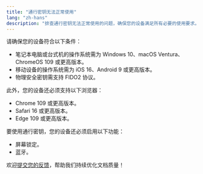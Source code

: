 ```yaml
---
title: "通行密钥无法正常使用"
lang: "zh-hans"
description: "排查通行密钥无法正常使用的问题，确保您的设备满足所有必要的使用要求。"
---
```


请确保您的设备符合以下条件：
- 笔记本电脑或台式机的操作系统需为 Windows 10、macOS Ventura、ChromeOS 109 或更高版本。
- 移动设备的操作系统需为 iOS 16、Android 9 或更高版本。
- 物理安全密钥需支持 FIDO2 协议。

此外，您的设备还必须支持以下浏览器：
- Chrome 109 或更高版本。
- Safari 16 或更高版本。
- Edge 109 或更高版本。

要使用通行密钥，您的设备还必须启用以下功能：
- 屏幕锁定。
- 蓝牙。

<Tip>欢迎[提交您的反馈](https://forms.zohopublic.com/cobo/form/DocumentFeedbackForm/formperma/QvLOhxJv1_JMsJ-1dleZ8Itb_7rzN-LtgvsDdxosoVI?referrername=manuals)，帮助我们持续优化文档质量！</Tip>